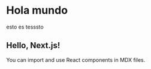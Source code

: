# Hola mundo
esto es tesssto
## Hello, Next.js!
 
You can import and use React components in MDX files.